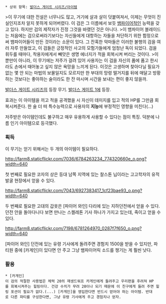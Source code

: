  * 상위 항목: [[발더스 게이트 시리즈/아이템]]

>이 무기에 대한 전설은 너무나도 많고, 거기에 살과 살이 덧붙여져서, 이제는 무엇이 진실인지조차 알지 못하게 되어버렸다. 이 검은 그 이름에서 보듯 [[뱀파이어]]적인 능력을 갖고 있다. 하지만 검의 제작자가 진정 그것을 바랬던 것은 아니다.
>이 뱀파이어 블레이드는 처음에는 검으로써라기보다는 자신들에게 대항하는 자들을 처단하기 위한 함정으로써 뱀파이어들이 만든 것이라는 소문이 있다. 그 잔혹한 악마들은 이러한 불행의 검을 여러 자루 만들었고, 이 검들은 긍정적인 사고의 모험가들에게 엄청난 독이 되었다. 검을 휘두를 때마다, 착용자에게서 빼앗은 생명 에너지가 적을 회복시켜 버리는 것이다.
>이뿐만이 아니라, 이 무기에는 저주가 걸려 있어 사용자는 이 검을 자신의 품에 품고 한시라도 손에서 때어놓고 싶지 않은 욕망을 느끼게 된다. 이것은 고생하며 찾아다닐 필요가 없는 몇 안 되는 마법의 보물일지도 모르지만 한 부대의 망령 떨거지를 뒤에 매달고 방황하는 것보다는 좋아하는 술이라도 한 잔 마시며 시간을 보내는 편이 좋지 않을까.

[[발더스 게이트 시리즈]]의 등장 무기. [[발더스 게이트 1]]에 등장.

효과는 이 아이템을 끼고 적을 공격했을 시 자신이 데미지를 입고 적의 HP를 그만큼 회복시켜준다. 한 술 더 떠 특수능력으로 사용자의 '''지능'''에 부정적인 영향을 미친다(…)

저주받은 아이템인데도 불구하고 매우 유용하게 사용할 수 있다는 점이 특징. 덕분에 나름 인기 아이템으로 등극했다.

=== 획득 ===
이 무기는 얻기 위해서는 두 개의 아이템이 필요하다.

http://farm8.staticflickr.com/7036/6784263234_774320660e_o.png?width=640

첫 번째로 필요한 코자의 상은 등대 남쪽 지역에 있는 찰스톤 닙이라는 고고학자의 유적 발굴 현장에서 얻을 수 있다.

http://farm8.staticflickr.com/7043/6927383417_1cf23bae93_o.png?width=640

두 번째로 필요한 고대의 갑옷은 [파이어 와인] 다리에 있는 지하던전에서 얻을 수 있다. 던전 안을 돌아다니다 보면 만나는 스켈레톤 기사 하나가 가지고 있는데, 죽이고 얻을 수 있다.

http://farm8.staticflickr.com/7198/6781264970_0287f7f650_o.png?width=640

[파이어 와인] 던전에 있는 유령 기사에게 돌려주면 경험치 1500을 받을 수 있지만, 파티원 중에 [카게인]이 있다면 안 주고 그냥 뱀파이어릭 소드를 챙기는 게 훨씬 낫다.
=== 활용 ===
 * [카게인]
 이 검의 적절한 사용법은 체력 20의 재생드워프 카게인에게 들려주고 우리편을 후려쳐 HP를 회복시켜주는 힐링이다. 건강 수치가 무려 20이나 되기 때문에 이 친구에게 들려 주면 힐링 포션이 필요가 없다.(...) [카게인]을 영입한다면 반드시 얻어야 하는 아이템. 반대로 다른 파티를 구성한다면, 그냥 유령 기사에게 주고 경험치나 얻자.
